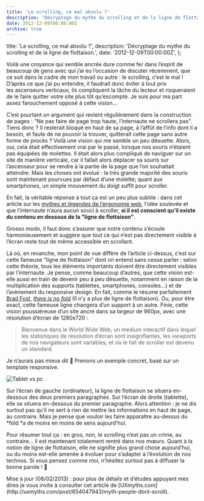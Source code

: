 ```yaml
---
title: 'Le scrolling, ce mal absolu ?'
description: 'Décryptage du mythe du scrolling et de la ligne de flottaison.'
date: 2012-12-09T00:00:00Z
archive: true
---
```



  title: 'Le scrolling, ce mal absolu ?',
  description: 'Décryptage du mythe du scrolling et de la ligne de flottaison.',
  date: '2012-12-09T00:00:00Z',
};

Voilà une croyance qui semble ancrée dure comme fer dans l’esprit de beaucoup de gens avec qui j’ai eu l’occasion de discuter récemment, que ce soit dans le cadre de mon travail ou autre : le scrolling, c’est le mal ! D’après ce que j’ai pu entendre, il faudrait donc éviter à tout prix les ascenseurs verticaux, ils compliquent la tâche du lecteur et risqueraient de le faire quitter votre site plus tôt qu’escompté. Je suis pour ma part assez farouchement opposé à cette vision…

C’est pourtant un argument qui revient régulièrement dans la construction de pages : "Ne pas faire de page trop haute, l’internaute ne scrollera pas". Tiens donc ? Il resterait bloqué en haut de sa page, à l’affût de l’info dont il a besoin, et faute de ne pouvoir la trouver, quitterait cette page sans autre forme de procès ? Voilà une vision qui me semble un peu désuette. Alors, oui, cela était effectivement vrai par le passé, lorsque nos souris n’étaient pas équipées de molettes. Il était alors plus compliqué de naviguer sur un site de manière verticale, car il fallait alors déplacer sa souris sur l’ascenseur pour se rendre à la partie de la page que l’on souhaitait atteindre. Mais les choses ont évolué : la très grande majorité des souris sont maintenant pourvues par défaut d’une molette; quant aux smartphones, un simple mouvement du doigt suffit pour scroller.

En fait, la véritable réponse à tout ça est un peu plus subtile : dans cet article sur les [mythes et légendes de l’ergonomie web](http://blog.academy-ecommerce.com/ergonomie-web-les-mythes-et-legendes-ont-la-vie-dure), l’idée soulevée et que l’internaute n’aura aucun souci à scroller, <strong>si il est conscient qu’il existe du contenu en dessous de la "ligne de flottaison"</strong>.

Grosso modo, il faut donc s’assurer que notre contenu s’écoule harmonieusement et suggère que tout ce qui n’est pas directement visible à l’écran reste tout de même accessible en scrollant.

Là où, en revanche, mon point de vue diffère de l’article ci-dessus, c’est sur cette fameuse "ligne de flottaison" dont on entend sans cesse parler : selon cette théorie, tous les éléments importants doivent être directement visibles par l’internaute. Je pense, comme beaucoup d’autres, que cette vision est-elle aussi en train de devenir peu à peu désuette, notamment en raison de la multiplication des supports (tablettes, smartphones, consoles…) et de l’avènement du responsive design. En fait, comme le résume parfaitement [Brad Fost](http://bradfrostweb.com/), _[there is no fold](http://www.thereisnopagefold.com/)_ (Il n’y a plus de ligne de flottaison). Ou, pour être exact, cette fameuse ligne changera d’un support à un autre. Finie, cette vision poussiéreuse d’un site ancré dans sa largeur de 960px, avec une résolution d’écran de 1280x720 :

> Bienvenue dans le World Wide Web, un médium interactif dans lequel les statistiques de résolution d’écran sont insignifiantes, les _viewports_ de nos navigateurs sont variables, et où le fait de scroller est devenu un standard.

Je n’aurais pas mieux dit 🙂 Prenons un exemple concret, basé sur un template responsive.

<Image
  src="/images/pc-vs-tablet.png"
  alt="Tablet vs pc"
  width={630}
  height={272}
/>

Sur l’écran de gauche (ordinateur), la ligne de flottaison se situera en-dessous des deux premiers paragraphes. Sur l’écran de droite (tablette), elle se situera en-dessous du premier paragraphe. Alors attention : je ne dis surtout pas qu’il ne sert à rien de mettre les informations en haut de page, au contraire. Mais je pense que vouloir les faire apparaître au-dessus du *fold *a de moins en moins de sens aujourd’hui.

Pour résumer tout ça : en gros, non, le scrolling n’est pas un crime, au contraire… il est maintenant totalement rentré dans nos mœurs. Quant à la notion de ligne de flottaison, elle ne signifie plus grand chose aujourd’hui, ou du moins est-elle amenée à évoluer pour s’adapter à l’évolution de nos technos. Si vous pensez comme moi, n’hésitez surtout pas à diffuser la bonne parole ! 🙂

<div className="info">
  Mise à jour (08/02/2013) : pour plus de détails et d’études appuyant mes dires
  je vous invite à consulter cet article de
  [UXmyths.com](http://uxmyths.com/post/654047943/myth-people-dont-scroll).
</div>
